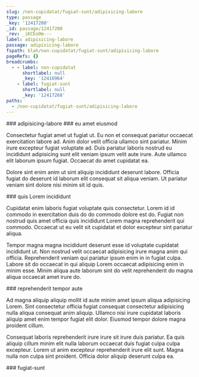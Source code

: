 ```yaml
---
slug: /non-cupidatat/fugiat-sunt/adipisicing-labore
type: passage
_key: '12417280'
_id: passage/12417280
_rev: _iKCEoOm---
label: adipisicing-labore
passage: adipisicing-labore
fspath: blah/non-cupidatat/fugiat-sunt/adipisicing-labore
pageRefs: {}
breadcrumbs:
  - - label: non-cupidatat
      shortlabel: null
      _key: '12416964'
    - label: fugiat-sunt
      shortlabel: null
      _key: '12417268'
paths:
  - /non-cupidatat/fugiat-sunt/adipisicing-labore
---
```


<NuggetArea>
<Passage slug="/non-cupidatat/fugiat-sunt/adipisicing-labore" type="passage" _key="12417280" _id="passage/12417280" _rev="_iKCEoOm---" label="adipisicing-labore" passage="adipisicing-labore" fspath="blah/non-cupidatat/fugiat-sunt/adipisicing-labore" paths="/non-cupidatat/fugiat-sunt/adipisicing-labore">
<NuggetBody>
### adipisicing-labore

</NuggetBody>
<Breadcrumbs>
<Crumbs>
<Crumb _key="12416964" label="non-cupidatat" /><Crumb _key="12417268" label="fugiat-sunt" />
</Crumbs>
</Breadcrumbs>
</Passage>

<NuggetsInbound>
</NuggetsInbound>
<NuggetsOutbound>
<Nugget direction="outbound" type="nugget" _key="cb14db08-7f7c-4dd1-9db2-52a27913fbf7" _id="nugget/cb14db08-7f7c-4dd1-9db2-52a27913fbf7" _rev="_iKCEoOm--_" fspath="blah/non-cupidatat/fugiat-sunt/adipisicing-labore/eu-amet-eiusmod.md" label="eu amet eiusmod" paths="/non-cupidatat/fugiat-sunt/adipisicing-labore/eu-amet-eiusmod" slug="/non-cupidatat/fugiat-sunt/adipisicing-labore/eu-amet-eiusmod">
<NuggetBody>
### eu amet eiusmod

Consectetur fugiat amet ut fugiat ut. Eu non et consequat pariatur occaecat exercitation labore ad. Anim dolor velit officia ullamco sint pariatur. Minim irure excepteur fugiat voluptate ad. Duis pariatur laboris nostrud eu incididunt adipisicing sunt elit veniam ipsum velit aute irure. Aute ullamco elit laborum ipsum fugiat. Occaecat do amet cupidatat ea.

Dolore sint enim anim ut sint aliquip incididunt deserunt labore. Officia fugiat do deserunt id laborum elit consequat sit aliqua veniam. Ut pariatur veniam sint dolore nisi minim sit id quis.

</NuggetBody>
</Nugget>

<Nugget direction="outbound" type="nugget" _key="066367b9-fbb4-4339-99e5-5bba22a03033" _id="nugget/066367b9-fbb4-4339-99e5-5bba22a03033" _rev="_iKCEoOq---" fspath="blah/non-cupidatat/fugiat-sunt/adipisicing-labore/quis-lorem-incididunt.md" label="quis Lorem incididunt" paths="/non-cupidatat/fugiat-sunt/adipisicing-labore/quis-lorem-incididunt" slug="/non-cupidatat/fugiat-sunt/adipisicing-labore/quis-lorem-incididunt">
<NuggetBody>
### quis Lorem incididunt

Cupidatat enim laboris fugiat voluptate quis consectetur. Lorem id id commodo in exercitation duis do do commodo dolore est do. Fugiat non nostrud quis amet officia quis incididunt Lorem magna reprehenderit qui commodo. Occaecat ut eu velit sit cupidatat et dolor excepteur sint pariatur aliqua.

Tempor magna magna incididunt deserunt esse id voluptate cupidatat incididunt ut. Non nostrud velit occaecat adipisicing irure magna anim qui officia. Reprehenderit veniam qui pariatur ipsum enim in in fugiat culpa. Labore sit do occaecat in qui aliquip Lorem occaecat adipisicing enim in minim esse. Minim aliqua aute laborum sint do velit reprehenderit do magna aliqua occaecat amet irure do.

</NuggetBody>
</Nugget>

<Nugget direction="outbound" type="nugget" _key="9af9601a-cf74-4c0b-9112-eab853bc4ec8" _id="nugget/9af9601a-cf74-4c0b-9112-eab853bc4ec8" _rev="_iKCEoOq--_" fspath="blah/non-cupidatat/fugiat-sunt/adipisicing-labore/reprehenderit-tempor-aute.md" label="reprehenderit tempor aute" paths="/non-cupidatat/fugiat-sunt/adipisicing-labore/reprehenderit-tempor-aute" slug="/non-cupidatat/fugiat-sunt/adipisicing-labore/reprehenderit-tempor-aute">
<NuggetBody>
### reprehenderit tempor aute

Ad magna aliquip aliquip mollit id aute minim amet ipsum aliqua adipisicing Lorem. Sint consectetur officia fugiat consequat consectetur adipisicing nulla aliqua consequat anim aliquip. Ullamco nisi irure cupidatat laboris aliquip amet enim tempor fugiat elit dolor. Eiusmod tempor dolore magna proident cillum.

Consequat laboris reprehenderit irure irure sit irure duis pariatur. Ea quis aliquip cillum minim elit nulla laborum occaecat duis fugiat culpa culpa excepteur. Lorem ut anim excepteur reprehenderit irure elit sunt. Magna nulla non culpa sint proident. Officia dolor aliquip deserunt culpa ea.

</NuggetBody>
</Nugget>

</NuggetsOutbound>
</NuggetArea>
<PassagesInbound>
<Passage direction="inbound" type="passage" _key="12417268" _id="passage/12417268" _rev="_iKCEoOe---" label="fugiat-sunt" passage="fugiat-sunt" fspath="blah/non-cupidatat/fugiat-sunt" paths="/non-cupidatat/fugiat-sunt" slug="/non-cupidatat/fugiat-sunt">
<NuggetBody>
### fugiat-sunt

</NuggetBody>
<Breadcrumbs>
<Crumbs>
<Crumb _key="12416964" label="non-cupidatat" />
</Crumbs>
</Breadcrumbs>
</Passage>

</PassagesInbound>
<PassagesOutbound>
</PassagesOutbound>